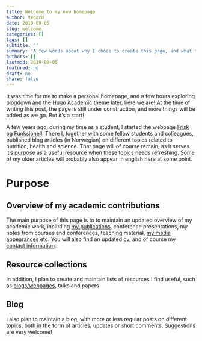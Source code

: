 ```yaml
---
title: Welcome to my new homepage
author: Vegard
date: 2019-09-05
slug: welcome
categories: []
tags: []
subtitle: ''
summary: 'A few words about why I chose to create this page, and what to expect going forward'
authors: []
lastmod: 2019-09-05
featured: no
draft: no
share: false
---
```


It was time for me to make a personal homepage, and a few hours exploring [blogdown](https://bookdown.org/yihui/blogdown/) and the [Hugo Academic theme](https://themes.gohugo.io/academic/) later, here we are! At the time of writing this post, the page is still under construction, and more things will be added as we go. But it's a start!

A few years ago, during my time as a student, I started the webpage [Frisk og Funksjonell](www.friskogfunksjonell.no). There I, together with some fellow students and colleagues, published blog articles (in Norwegian) on different topics related to nutrition, health and science. That page will of course remain, as it serves it's purpose as a useful resource when these topics needs refreshing. Some of my older articles will probably also appear in english here at some point.

# Purpose

## Overview of my academic contributions
The main purpose of this page is to to maintain an updated overview of my academic work, including [my publications](/contributions/publications), conference presentations, my notes from courses and conferences, teaching material, [my media appearances](/contributions/media) etc. You will also find an updated [cv](/cv/cv.pdf), and of course my [contact information](/#about). 

## Resource collections
In addition, I plan to create and maintain lists of resources I find useful, such as [blogs/webpages](/collections/blogs/), talks and papers. 

## Blog

I also plan to maintain a blog, with more or less regular posts on different topics, both in the form of articles, updates or short comments. Suggestions are very welcome!